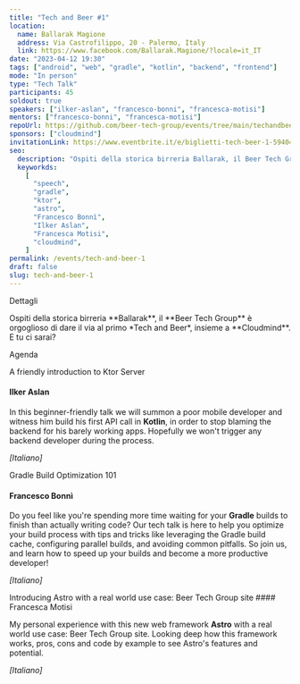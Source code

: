 ```yaml
---
title: "Tech and Beer #1"
location:
  name: Ballarak Magione
  address: Via Castrofilippo, 20 - Palermo, Italy
  link: https://www.facebook.com/Ballarak.Magione/?locale=it_IT
date: "2023-04-12 19:30"
tags: ["android", "web", "gradle", "kotlin", "backend", "frontend"]
mode: "In person"
type: "Tech Talk"
participants: 45
soldout: true
speakers: ["ilker-aslan", "francesco-bonni", "francesca-motisi"]
mentors: ["francesco-bonni", "francesca-motisi"]
repoUrl: https://github.com/beer-tech-group/events/tree/main/techandbeer_1
sponsors: ["cloudmind"]
invitationLink: https://www.eventbrite.it/e/biglietti-tech-beer-1-594047651517
seo:
  description: "Ospiti della storica birreria Ballarak, il Beer Tech Group è orgoglioso di dare il via al primo Tech and Beer, insieme a Cloudmind. Al via con tre speech e due mentors."
  keyworkds:
    [
      "speech",
      "gradle",
      "ktor",
      "astro",
      "Francesco Bonnì",
      "Ilker Aslan",
      "Francesca Motisi",
      "cloudmind",
    ]
permalink: /events/tech-and-beer-1
draft: false
slug: tech-and-beer-1
---
```



<ContentTitle>Dettagli</ContentTitle>
<p class="mb-10 text-center">
  Ospiti della storica birreria **Ballarak**, il **Beer Tech Group** è
  orgoglioso di dare il via al primo *Tech and Beer*, insieme a **Cloudmind**. E
  tu ci sarai?
</p>

<ContentTitle>Agenda</ContentTitle>

<SpeechTitle>A friendly introduction to Ktor Server</SpeechTitle>
#### Ilker Aslan

In this beginner-friendly talk we will summon a poor mobile developer and witness him build his first API call in **Kotlin**, in order to stop blaming the backend for his barely working apps. Hopefully we won't trigger any backend developer during the process.

_[Italiano]_

<SpeechTitle>Gradle Build Optimization 101</SpeechTitle>
#### Francesco Bonnì

Do you feel like you're spending more time waiting for your **Gradle** builds to finish than actually writing code?
Our tech talk is here to help you optimize your build process with tips and tricks like leveraging the Gradle build cache, configuring parallel builds, and avoiding common pitfalls. So join us, and learn how to speed up your builds and become a more productive developer!

_[Italiano]_

<SpeechTitle>
  Introducing Astro with a real world use case: Beer Tech Group site
</SpeechTitle>
#### Francesca Motisi

My personal experience with this new web framework **Astro** with a real world use case: Beer Tech Group site. Looking deep how this framework works, pros, cons and code by example to see Astro's features and potential.

_[Italiano]_
